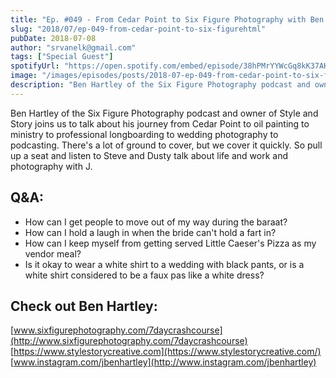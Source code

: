 ```yaml
---
title: "Ep. #049 - From Cedar Point to Six Figure Photography with Ben Hartley"
slug: "2018/07/ep-049-from-cedar-point-to-six-figurehtml"
pubDate: 2018-07-08
author: "srvanelk@gmail.com"
tags: ["Special Guest"]
spotifyUrl: "https://open.spotify.com/embed/episode/38hPMrYYWcGq8kK37AKKIS?utm_source=generator"
image: "/images/episodes/posts/2018-07-ep-049-from-cedar-point-to-six-figurehtml/IMG_1720+2.webp"
description: "Ben Hartley of the Six Figure Photography podcast and owner of Style and Story joins us to talk about his journey from Cedar Point to oil painting to ministry to professional longboarding to wedding photography to podcasting. There's a lot of ground to cover, but we cover it quickly. So pull up a seat and listen to Steve and Dusty talk about life and work and photography with J."
---
```


Ben Hartley of the Six Figure Photography podcast and owner of Style and Story joins us to talk about his journey from Cedar Point to oil painting to ministry to professional longboarding to wedding photography to podcasting. There's a lot of ground to cover, but we cover it quickly. So pull up a seat and listen to Steve and Dusty talk about life and work and photography with J.

## Q&A: 
- How can I get people to move out of my way during the baraat?
- How can I hold a laugh in when the bride can't hold a fart in?
- How can I keep myself from getting served Little Caeser's Pizza as my vendor meal?
- Is it okay to wear a white shirt to a wedding with black pants, or is a white shirt considered to be a faux pas like a white dress?

## Check out Ben Hartley:  
[www.sixfigurephotography.com/7daycrashcourse](http://www.sixfigurephotography.com/7daycrashcourse)  
[https://www.stylestorycreative.com](https://www.stylestorycreative.com/)  
[www.instagram.com/jbenhartley](http://www.instagram.com/jbenhartley)
